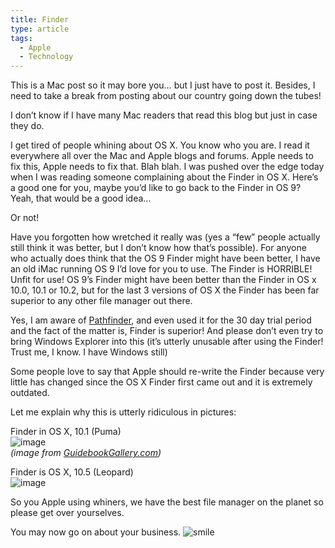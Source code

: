 ```yaml
---
title: Finder
type: article
tags:
  - Apple
  - Technology
---
```


This is a Mac post so it may bore you… but I just have to post it. Besides, I need to take a break from posting about our country going down the tubes!

I don’t know if I have many Mac readers that read this blog but just in case they do.

I get tired of people whining about OS X. You know who you are. I read it everywhere all over the Mac and Apple blogs and forums. Apple needs to fix this, Apple needs to fix that. Blah blah. I was pushed over the edge today when I was reading someone complaining about the Finder in OS X. Here’s a good one for you, maybe you’d like to go back to the Finder in OS 9? Yeah, that would be a good idea…

Or not!

Have you forgotten how wretched it really was (yes a “few” people actually still think it was better, but I don’t know how that’s possible). For anyone who actually does think that the OS 9 Finder might have been better, I have an old iMac running OS 9 I’d love for you to use. The Finder is HORRIBLE! Unfit for use! OS 9’s Finder might have been better than the Finder in OS x 10.0, 10.1 or 10.2, but for the last 3 versions of OS X the Finder has been far superior to any other file manager out there.

Yes, I am aware of [Pathfinder](http://cocoatech.com/), and even used it for the 30 day trial period and the fact of the matter is, Finder is superior! And please don’t even try to bring Windows Explorer into this (it’s utterly unusable after using the Finder! Trust me, I know. I have Windows still)

Some people love to say that Apple should re-write the Finder because very little has changed since the OS X Finder first came out and it is extremely outdated.

Let me explain why this is utterly ridiculous in pictures:

Finder in OS X, 10.1 (Puma)  
![image](/images/uploads/macosx101-1-1.jpg)  
_(image from [GuidebookGallery.com](http://www.guidebookgallery.org/pics/gui/desktop/firstrun/macosx101.png))_

Finder is OS X, 10.5 (Leopard)  
![image](/images/uploads/finder_gallery04_20071016.jpg)

So you Apple using whiners, we have the best file manager on the planet so please get over yourselves.

You may now go on about your business. ![smile](smile.gif)

